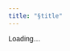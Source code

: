 ```yaml
---
title: "§title"
---
```


<link href="https://fonts.googleapis.com/css2?family=Savate&display=swap" rel="stylesheet">

<style>
  :root{ --burdeos:#800000; --gris-claro:#f7f5f5; --borde:#e6e6e6; }
  body{ font-family:'Savate', sans-serif; }
  .prof-wrap{ max-width:1100px; margin:0 auto; padding:1rem 1.25rem; }

  /* Breadcrumbs */
  .crumbs{ font-size:.95rem; color:#666; margin:.25rem 0 1rem; }
  .crumbs a{ color:inherit; text-decoration:none; }
  .crumbs a:hover{ text-decoration:underline; }

  /* Layout + cards */
  .grid{ display:grid; grid-template-columns: 1.25fr .75fr; gap:1.2rem; align-items:start; }
  .card{ background:var(--gris-claro); border:1px solid var(--borde); border-radius:14px; padding:1rem 1.2rem; box-shadow:0 2px 6px rgba(0,0,0,.05); }
  .section-title{ margin:.2rem 0 .6rem; font-size:1.1rem; }

  /* Chips */
  .chips{ display:flex; flex-wrap:wrap; gap:.5rem; margin:.4rem 0 .8rem; }
  .chip{ background:#fff; border:1px solid var(--borde); border-radius:999px; padding:.25rem .65rem; font-size:.95rem; }

  /* Listas y enlaces */
  .meta-list{ list-style:none; margin:0; padding-left:0; }
  .meta-list li small{ color:#666; margin-left:.35rem; }
  .link{ color:var(--burdeos); text-decoration:none; font-weight:700; }
  .link:hover{ text-decoration:underline; }

  /* CTA */
  .cta-row{ display:flex; gap:.6rem; flex-wrap:wrap; margin:.6rem 0 1rem; }
  .btn{ background:var(--burdeos); color:#fff; border:none; border-radius:10px; padding:.5rem .9rem; font-weight:700; text-decoration:none; display:inline-block; }
  .btn.outline{ background:#fff; color:var(--burdeos); border:1px solid var(--burdeos); }
  .btn:hover{ filter:brightness(.95); }

  @media(max-width: 900px){ .grid{ grid-template-columns: 1fr; } }
</style>

<div id="professorInfo">Loading...</div>

<script>
document.addEventListener('DOMContentLoaded', async () => {
  const professorId = "§id";
  const container = document.getElementById("professorInfo");

  // Rutas relativas robustas
  const BASE = location.pathname.includes('/professors/') ? '..' : '.';
  const PROFS_URL   = `${BASE}/data/professors.json`;
  const CENTERS_URL = `${BASE}/data/centers.json`;

  try {
    const [profsRes, centersRes] = await Promise.all([
      fetch(PROFS_URL),
      fetch(CENTERS_URL)
    ]);
    if (!profsRes.ok || !centersRes.ok) {
      throw new Error(`Fetch failed: profs(${profsRes.status}) centers(${centersRes.status})`);
    }
    const [professors, centers] = await Promise.all([profsRes.json(), centersRes.json()]);

    const prof = professors.find(p => p.id === professorId);
    if (!prof) {
      container.innerHTML = "<div class='prof-wrap'><div class='card'><p>Professor not found.</p></div></div>";
      return;
    }

    // Centros donde enseña (acepta 'center_ids' o 'centers')
    const centerIds = prof.center_ids || prof.centers || [];
    const centerData = centerIds
      .map(cid => centers.find(c => c.id === cid))
      .filter(Boolean);

    const languages = prof.languages || [];

    // Helper para link de centro
    const slugFromCenter = (c) =>
      c?.id ? c.id.toLowerCase().replace(/\s+/g,'-')
            : (c?.page ? c.page.split('/').pop().replace(/\.html?$/,'') : '');

    container.innerHTML = `
      <div class="prof-wrap">


        <div class="cta-row">
              <a class="btn outline" href="${BASE}/map.html">← Volver al mapa</a>
        </div>

        <div class="grid">
          <!-- Columna izquierda: bio + idiomas -->
          <div class="card">
            <h3 class="section-title">Sobre ${prof.name}</h3>
            <p>${prof.bio ? prof.bio : "No biography available."}</p>

            <h3 class="section-title">Idiomas</h3>
            ${
              languages.length
              ? `<div class="chips">
                   ${languages.map(l => `<span class="chip">${l}</span>`).join("")}
                 </div>`
              : `<p>—</p>`
            }
          </div>

          <!-- Columna derecha: enseña en -->
          <div class="card">
            <h3 class="section-title">Enseña en</h3>
            ${
              centerData.length
              ? `<ul class="meta-list">
                   ${centerData.map(c => {
                      const slug = slugFromCenter(c);
                      const href = slug ? `${BASE}/centers/${slug}.html` : (c.page || "#");
                      return `<li><a class="link" href="${href}">${c.name}</a><small>(${c.city})</small></li>`;
                   }).join("")}
                 </ul>`
              : `<p>—</p>`
            }

            
          </div>
        </div>
      </div>
    `;
  } catch (err) {
    console.error('[prof page] Error:', err);
    container.innerHTML = "<div class='prof-wrap'><div class='card'><p>Error loading data.</p></div></div>";
  }
});
</script>
